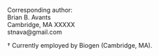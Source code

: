 
\begin{centering}

$ $

\vspace{1.0 cm}

\LARGE

{\bf Multi-Atlas Joint Intensity Fusion}

\vspace{0.2 cm}

\normalsize

Brian B. Avants$^{1\dagger}$,
Nicholas J. Tustison$^{2}$,
\ldots$^{3}$

\vspace{0.5 cm}

\small

$^1$Department of Radiology, University of Pennsylvania, Philadelphia, PA

$^2$Department of Radiology and Medical Imaging, University of Virginia, Charlottesville, VA

$^3$Some other institution

\end{centering}

\vspace{6.0 cm}

\small

Corresponding author: \
Brian B. Avants \
Cambridge, MA  XXXXX \
stnava@gmail.com \

\noindent\rule{4cm}{0.4pt}

\footnotesize

${\dagger}$ Currently employed by Biogen (Cambridge, MA).  

\newpage

\normalsize
